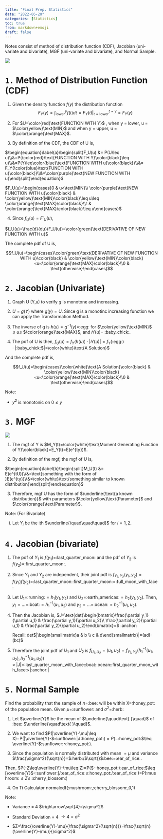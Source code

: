 ```yaml
---
title: "Final Prep. Statistics"
date: "2022-06-20"
categories: [Statistics]
toc: true
from: markdown+emoji
draft: false
---
```


Notes consist of method of distribution function (CDF), Jacobian (uni-variate and bivariate), MGF (uni-variate and bivariate), and Normal Sample.

![](../../00_img/jacobian.jpeg)

# `1.` Method of Distribution Function (CDF)

1. Given the density function $f(y)$ the distribution function $$F_Y(y)=\int_{\text{lower}}^{y}f(t)dt=F_Y(t)|_{t=\text{lower}}^{t=y}=F_Y(y)$$

2. For $U=\color{red}\text{FUNCTION WITH Y}$ , when y = lower, u = $\color{yellow}\text{MIN}$ and when y = upper, u = $\color{orange}\text{MAX}$.

3. By definition of the CDF, the CDF of U is, 

$\begin{equation}\label{a}\begin{split}F_U(u) &= P(U\leq u)\\&=P(\color{red}\text{FUNCTION WITH Y}\color{black}\leq u)\\&=P(Y\leq\color{blue}\text{FUNCTION WITH u}\color{black})\\&= F_Y(\color{blue}\text{FUNCTION WITH u}\color{black})\\&=\color{purple}\text{NEW FUNCTION WITH u}\end{split}\end{equation}$

$F_U(u)=\begin{cases}0 & u<\text{MIN}\\ \color{purple}\text{NEW FUNCTION WITH u}\color{black} & \color{yellow}\text{MIN}\color{black}\leq u\leq \color{orange}\text{MAX}\color{black}\\1 & \color{orange}\text{MAX}\color{black}\leq u\end{cases}$

4. Since $f_U(u)=F'_U(u)$, 

$f_U(u)=\frac{d}{du}(F_U(u))=\color{green}\text{DERIVATIVE OF NEW FUNCTION WITH u}$

The complete pdf of U is, 

$$f_U(u)=\begin{cases}\color{green}\text{DERIVATIVE OF NEW FUNCTION WITH u}\color{black} & \color{yellow}\text{MIN}\color{black}<u<\color{orange}\text{MAX}\color{black}\\0 & \text{otherwise}\end{cases}$$

# `2.` Jacobian (Univariate)

1. Graph U (Y,u) to verify _g_ is monotone and increasing.

2. $U=g(Y)$ where $g(y)=U$. Since g is a monotinc increasing function we can apply the Transformation Method. 

3. The inverse of g is $h(u)=g^{-1}(y)=$:egg: for $\color{yellow}\text{MIN}$ $\leq u\leq$ $\color{orange}\text{MAX}$, and $h'(u)=$ :baby_chick:.

4. The pdf of U is then, 
$f_U(u)=f_Y(h(u))\cdot |h'(u)|=f_Y($:egg:$)\cdot|$:baby_chick:$|=\color{white}\text{A Solution}$

And the complete pdf is, 

$$f_U(u)=\begin{cases}\color{white}\text{A Solution}\color{black} & \color{yellow}\text{MIN}\color{black}<u<\color{orange}\text{MAX}\color{black}\\0 & \text{otherwise}\end{cases}$$

Note:

- $y^2$ is monotonic on $0\leq y$

# `3.` MGF

![](../../00_img/mgf_tab.png)

1. The mgf of Y is $M_Y(t)=\color{white}\text{Moment Generating Function of Y}\color{black}=E_Y(t)=E(e^{ty})$. 

2. By definition of the mgf, the mgf of U is,

$\begin{equation}\label{b}\begin{split}M_U(t) &= E(e^{tU})\\&=\text{something with the form of }E(e^{ty})\\&=\color{white}\text{something similar to known distribution}\end{split}\end{equation}$

3. Therefore, mgf U has the form of $\underline{\text{a known distribution}}$ with parameters $\color{yellow}\text{Parameter}$ and $\color{orange}\text{Parameter}$. 

Note: (For Bivariate)

i. Let $Y_i$ be the ith $\underline{\quad\quad\quad}$ for $i=1,2$. 

# `4.` Jacobian (bivariate)

1. The pdf of $Y_1$ is $f(y_1)=$:last_quarter_moon: and the pdf of $Y_2$ is $f(y_2)=$:first_quarter_moon:.

2. Since $Y_1$ and $Y_2$ are independent, their joint pdf is $f_{Y_1,Y_2}(y_1,y_2)=f(y_1)f(y_2)=$:last_quarter_moon::first_quarter_moon:=:full_moon_with_face:

3. Let $U_1=$:running:$=h_1(y_1,y_2)$ and $U_2=$:earth_americas:$=h_2(y_1,y_2)$. Then, $y_1=...=$:boat:$=h_1^{-1}(u_1,u_2)$ and $y_2=...=$:ocean:$=h_2^{-1}(u_1,u_2)$. 

4. Then the Jacobian is, $J=\text{det}\begin{bmatrix}\frac{\partial y_1}{\partial u_1} & \frac{\partial y_1}{\partial u_2}\\ \frac{\partial y_2}{\partial u_1} & \frac{\partial y_2}{\partial u_2}\end{bmatrix}=$ :anchor:

    Recall: det$|\begin{smallmatrix}a & b \\ c & d\end{smallmatrix}|=(ad)-(bc)$

5. Therefore the joint pdf of $U_1$ and $U_2$ is $f_{U_1,U_2}=(u_1,u_2)=f_{Y_1,Y_2}(h_1^{-1}(u_1,u_2),h_2^{-1}(u_1,u_2))\times|J|=$:last_quarter_moon_with_face::boat::ocean::first_quarter_moon_with_face:$\times$|:anchor:|

# `5.` Normal Sample 

Find the probability that the sample of $n=$:bee: will be within X=:honey_pot: of the population mean. Given $\mu=$:sunflower: and $\sigma^2=$:herb:

1. Let $\overline{Y}$ be the mean of $\underline{\quad\text{     }\quad}$ of :bee: $\underline{\quad\text{     }\quad}$. 

2. We want to find $P(|\overline{Y}-\mu|\leq X)=P(|\overline{Y}-$:sunflower:$|\leq$:honey_pot:$)=P(-$:honey_pot:$\leq \overline{Y}-$:sunflower:$\leq$:honey_pot:$)$. 

3. Since the population is normally distributed with mean $=\mu$ and variance $\frac{\sigma^2}{\sqrt{n}}=$:herb:/$\sqrt{}$:bee:=:ear_of_rice:. 

Then, $P(-Z\leq\overline{Y}-\mu\leq Z)=P($-:honey_pot:/:ear_of_rice:$\leq [\overline{Y}$-:sunflower:]/:ear_of_rice:$\leq$:honey_pot:/:ear_of_rice:)=P(:mushroom:$\leq Z\leq$ :cherry_blossom:)

4. On Ti Calculator normalcdf(:mushroom:,:cherry_blossom:,0,1)

Note: 

- Variance = 4  $\rightarrow\sqrt{4}=\sigma^2$

- Standard Deviation = 4 $\rightarrow 4=\sigma^2$

- $Z=\frac{\overline{Y}-\mu}{\frac{\sigma^2}{\sqrt{n}}}=\frac{\sqrt{n}(\overline{Y}-\mu)}{\sigma^2}$ 
